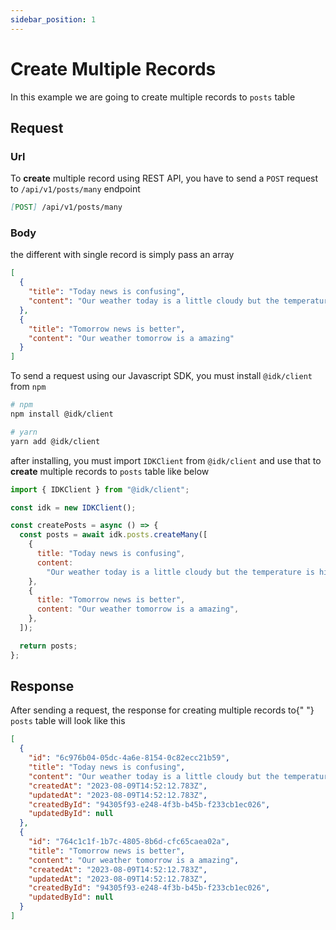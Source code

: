 ```yaml
---
sidebar_position: 1
---
```


# Create Multiple Records


In this example we are going to create multiple records to `posts` table

## Request

<Tabs>
  <TabItem value="rest_api" label="REST API" default>

### Url

To <b>create</b> multiple record using REST API, you have to send a <code>POST</code> request to <code>/api/v1/posts/many</code> endpoint

```md
[POST] /api/v1/posts/many
```

### Body

the different with single record is simply pass an array

```json
[
  {
    "title": "Today news is confusing",
    "content": "Our weather today is a little cloudy but the temperature is high"
  },
  {
    "title": "Tomorrow news is better",
    "content": "Our weather tomorrow is a amazing"
  }
]
```

  </TabItem>
  <TabItem value="js_sdk" label="Javascript SDK">
    To send a request using our Javascript SDK, you must install <code>@idk/client</code> from <code>npm</code>

```bash
# npm
npm install @idk/client

# yarn
yarn add @idk/client
```

after installing, you must import <code>IDKClient</code> from <code>@idk/client</code> and use that to **create** multiple records to <code>posts</code> table like below

```javascript
import { IDKClient } from "@idk/client";

const idk = new IDKClient();

const createPosts = async () => {
  const posts = await idk.posts.createMany([
    {
      title: "Today news is confusing",
      content:
        "Our weather today is a little cloudy but the temperature is high",
    },
    {
      title: "Tomorrow news is better",
      content: "Our weather tomorrow is a amazing",
    },
  ]);

  return posts;
};
```

  </TabItem>
</Tabs>

## Response

<BrowserWindow url="/api/v1/posts/many">

<p>
  After sending a request, the response for creating multiple records to{" "}
  <code>posts</code> table will look like this
</p>

```json
[
  {
    "id": "6c976b04-05dc-4a6e-8154-0c82ecc21b59",
    "title": "Today news is confusing",
    "content": "Our weather today is a little cloudy but the temperature is high",
    "createdAt": "2023-08-09T14:52:12.783Z",
    "updatedAt": "2023-08-09T14:52:12.783Z",
    "createdById": "94305f93-e248-4f3b-b45b-f233cb1ec026",
    "updatedById": null
  },
  {
    "id": "764c1c1f-1b7c-4805-8b6d-cfc65caea02a",
    "title": "Tomorrow news is better",
    "content": "Our weather tomorrow is a amazing",
    "createdAt": "2023-08-09T14:52:12.783Z",
    "updatedAt": "2023-08-09T14:52:12.783Z",
    "createdById": "94305f93-e248-4f3b-b45b-f233cb1ec026",
    "updatedById": null
  }
]
```

</BrowserWindow>
